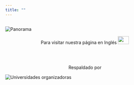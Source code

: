 ```yaml
---
title: ""
---
```


<h2> </h2>

<img src="imagenes/medellin_esp.png" alt="Panorama">

<center>
Para visitar nuestra página en Inglés
<a href="https://rdaymedellin.github.io/rday_eng/index.html"><img border="0" src="imagenes/ing.png" width="35" height="25"></a>
</center>

<br>
<br>

<center>
Respaldado por
</center>

<img src="imagenes/auxiliar.png" alt="Universidades organizadoras">